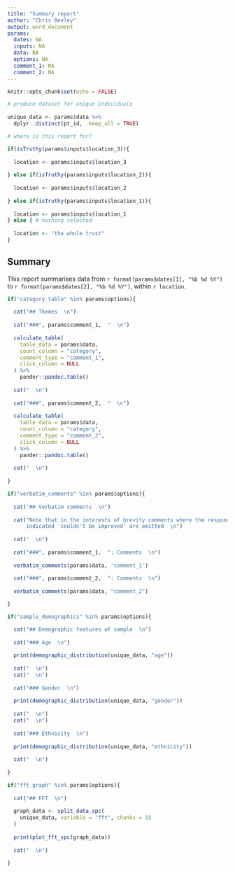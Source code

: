 ```yaml
---
title: "Summary report"
author: "Chris Beeley"
output: word_document
params:
  dates: NA
  inputs: NA
  data: NA
  options: NA
  comment_1: NA
  comment_2: NA
---
```


```r

knitr::opts_chunk$set(echo = FALSE)

# produce dataset for unique individuals
  
unique_data <- params$data %>% 
  dplyr::distinct(pt_id, .keep_all = TRUE)

# where is this report for?

if(isTruthy(params$inputs$location_3)){
  
  location <- params$inputs$location_3
  
} else if(isTruthy(params$inputs$location_2)){
  
  location <- params$inputs$location_2
  
} else if(isTruthy(params$inputs$location_1)){
  
  location <- params$inputs$location_1
} else { # nothing selected
  
  location <- "the whole trust"
}

```

## Summary

This report summarises data from `r format(params$dates[1], "%b %d %Y")` to `r format(params$dates[2], "%b %d %Y")`, within `r location`.

```r

if("category_table" %in% params$options){
  
  cat("## Themes  \n")
  
  cat("###", params$comment_1,  "  \n")
  
  calculate_table(
    table_data = params$data, 
    count_column = "category",
    comment_type = "comment_1", 
    click_column = NULL
  ) %>% 
    pander::pandoc.table()
  
  cat("  \n")
  
  cat("###", params$comment_2,  "  \n")
  
  calculate_table(
    table_data = params$data, 
    count_column = "category",
    comment_type = "comment_2", 
    click_column = NULL
  ) %>% 
    pander::pandoc.table()
  
  cat("  \n")
  
}

```

```r

if("verbatim_comments" %in% params$options){
  
  cat("## Verbatim comments  \n")
  
  cat("Note that in the interests of brevity comments where the respondent 
      indicated 'couldn't be improved' are omitted  \n")
  
  cat("  \n")
  
  cat("###", params$comment_1,  ": Comments  \n")
  
  verbatim_comments(params$data, 'comment_1')
  
  cat("###", params$comment_2,  ": Comments  \n")
  
  verbatim_comments(params$data, "comment_2")

}
```

```r

if("sample_demographics" %in% params$options){

  cat("## Demographic features of sample  \n")
  
  cat("### Age  \n")
  
  print(demographic_distribution(unique_data, "age"))
  
  cat("  \n")
  cat("  \n")
  
  cat("### Gender  \n")
  
  print(demographic_distribution(unique_data, "gender"))
  
  cat("  \n")
  cat("  \n")
  
  cat("### Ethnicity  \n")
  
  print(demographic_distribution(unique_data, "ethnicity"))
  
  cat("  \n")
    
}

```


```r

if("fft_graph" %in% params$options){
  
  cat("## FFT  \n")
  
  graph_data <- split_data_spc(
    unique_data, variable = "fft", chunks = 15
  )
  
  print(plot_fft_spc(graph_data))
  
  cat("  \n")
  
}

```


